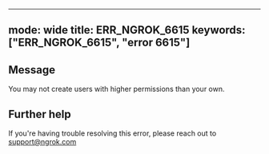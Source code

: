 
---
mode: wide
title: ERR_NGROK_6615
keywords: ["ERR_NGROK_6615", "error 6615"]
---

## Message
You may not create users with higher permissions than your own.




## Further help
If you're having trouble resolving this error, please reach out to [support@ngrok.com](mailto:support@ngrok.com?subject=Help%20with%20ERR_NGROK_6615)

